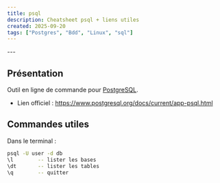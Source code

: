 ```yaml
---
title: psql
description: Cheatsheet psql + liens utiles
created: 2025-09-20
tags: ["Postgres", "Bdd", "Linux", "sql"]
---
```



<TagChips tags={frontmatter.tags} />
---

## Présentation

Outil en ligne de commande pour [PostgreSQL](postgres).

- Lien officiel : https://www.postgresql.org/docs/current/app-psql.html

## Commandes utiles
Dans le terminal :
```bash
psql -U user -d db
\l        -- lister les bases
\dt       -- lister les tables
\q        -- quitter
```


